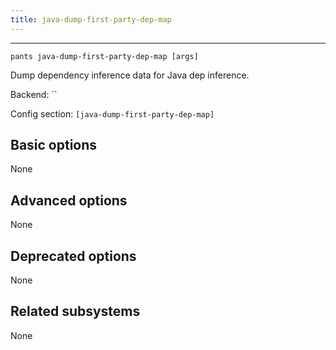 ```yaml
---
title: java-dump-first-party-dep-map
---
```



---

```
pants java-dump-first-party-dep-map [args]
```

Dump dependency inference data for Java dep inference.

Backend: <span className="color--primary">``</span>

Config section: <span className="color--primary">`[java-dump-first-party-dep-map]`</span>

<span className={styles.options}>

## Basic options

None

## Advanced options

None

## Deprecated options

None

## Related subsystems

None

</span>
